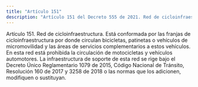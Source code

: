 ```yaml
---
title: "Artículo 151"
description: "Artículo 151 del Decreto 555 de 2021. Red de cicloinfraestructura."
---
```


Artículo 151. Red de cicloinfraestructura. Está conformada por las franjas de cicloinfraestructura por donde circulan bicicletas, patinetas o vehículos de micromovilidad y las áreas de servicios complementarios a estos vehículos. En esta red está prohibida la circulación de motocicletas y vehículos automotores. La infraestructura de soporte de esta red se rige bajo el Decreto Único Reglamentario 1079 de 2015, Código Nacional de Tránsito, Resolución 160 de 2017 y 3258 de 2018 o las normas que los adicionen, modifiquen o sustituyan.